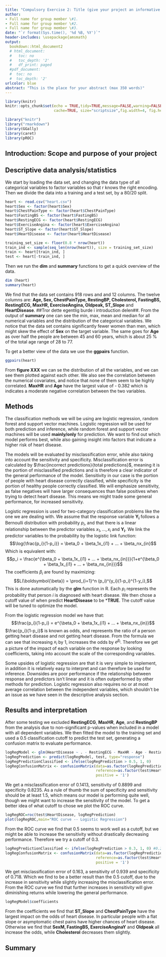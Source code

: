 ```yaml
---
title: "Compulsory Exercise 2: Title (give your project an informative title)"
author:
- Full name for group member \#1.
- Full name for group member \#2.
- Full name for group member \#3.
date: "`r format(Sys.time(), '%d %B, %Y')`"
header-includes: \usepackage{amsmath}
output: 
  bookdown::html_document2
  # html_document:
  #   toc: no
  #   toc_depth: '2'
  #   df_print: paged
  #pdf_document:
  #  toc: no
  #  toc_depth: '2'
urlcolor: blue
abstract: "This is the place for your abstract (max 350 words)"
---
```


```r
library(knitr)
knitr::opts_chunk$set(echo = TRUE,tidy=TRUE,message=FALSE,warning=FALSE,strip.white=TRUE,prompt=FALSE,
                      cache=TRUE, size="scriptsize",fig.width=4, fig.height=3,fig.align = "center")

```

```r
library("knitr")
library("rmarkdown")
library(GGally)
library(caret)
library(pROC)
```

<!--  Etc (load all packages needed). -->

## Introduction: Scope and purpose of your project



## Descriptive data analysis/statistics

We start by loading the data set, and changing the data type of all categorical variables to factor variables so that r knows the right encoding. Then we divide the data into a training and a test set, by a 80/20 split. 

```r
heart <- read.csv("heart.csv")
heart$Sex <- factor(heart$Sex)
heart$ChestPainType <- factor(heart$ChestPainType)
heart$FastingBS <- factor(heart$FastingBS)
heart$RestingECG <- factor(heart$RestingECG)
heart$ExerciseAngina <- factor(heart$ExerciseAngina)
heart$ST_Slope <- factor(heart$ST_Slope)
heart$HeartDisease <- factor(heart$HeartDisease)

training_set_size <- floor(0.8 * nrow(heart))
train_ind <- sample(seq_len(nrow(heart)), size = training_set_size)
train <- heart[train_ind, ]
test <- heart[-train_ind, ]
```

Then we run the **dim** and **summary** functions to get a quick overview of the data.

```r
dim (heart)
summary(heart)
```

We find that the data set contains 918 rows and and 12 columns. The twelve columns are: **Age, Sex, ChestPainType, RestingBP, Cholesterol, FastingBS, RestingECG, MaxHR, ExerciseAngina, Oldpeak, ST_Slope** and **HeartDisease**. ##Tror dette egentlig burde i introduction delen##. From the output of **summary** one can see the min, max, mean and median for all numerical variables and the distribution of the categorical variables. We notice that the data set contains significantly fewer women than men, which might skew the effect of **Sex** on the target variable. The same goes for **Age** as over half the people are between 45 and 60 years, which is about 25 % of the total age range of 28 to 77. 
 
To get a better view of the data we use the **ggpairs** function. 

```r
ggpairs(heart)
```
From **figure XXX** we can se the distribution of all the variables, and we can see them plotted against each other. We also see the correlation between the numerical covariates, and notice that none of them seem to be highly correlated. **MaxHR** and **Age** have the largest value of - 0.382 which is indicates a moderate negative correlation between the two variables. 

## Methods

The classification methods we will be using are logistic regression, random forest and support vector machines. Logistic regression will be used for both prediction and inference, while random forest and support vector machines will be used **mainly/only** for prediction. We want to find out which model performs best, while also gaining insight into factors that indicate a higher risk of heart disease. 

The models will be evaluated by misclassification error, while also taking into account the sensitivity and specificity. Misclassification error is calculated by $\frac{incorrect predictions}{total predictions}$, meaning it is the portion of misclassified predictions and is therefore a clear indicator of the general performance of the model. Sensitivity in our case is the portion of people with heart disease correctly classified, while specificity is the portion of healthy people correctly classified. We will emphasize sensitivity, as false negatives will have larger consequences than false positives when trying to detect heart disease. This means we might trade some general performance, for increased sensitivity.   

Logistic regression is used for two-category classification problems like the one we are dealing with. We assume that the response variable $\mathbf{Y_i}$ follows a Bernoulli distribution with probability $p_i$, and that there is a linear relationship between the predictor variables $x_1,...,x_i$ and $\mathbf{Y_i}$. We link the predictor variables to the probability by the logistic link function: $$\log{\frac{p_i}{1-p_i}} = \beta_0 + \beta_1x_{i1} + ... + \beta_nx_{in}$$
Which is equivalent with: $$p_i = \frac{e^{\beta_0 + \beta_1x_{i1} + ... + \beta_nx_{in}}}{1+e^{\beta_0 + \beta_1x_{i1} + ... + \beta_nx_{in}}}$$
The coefficients $\beta_i$ are found by maximizing: $$L(\boldsymbol{\beta}) =  \prod_{i=1}^n (p_i)^{y_i}(1-p_i)^{1-y_i},$$
This is done automatically by the **glm** function in R. Each $p_i$ represents the probability that person $i$ is diagnosed with heart disease. We then chose a cutoff value of when predict **HeartDisease** to be ***TRUE**. The cutoff value will be tuned to optimize the model. 

From the logistic regression model we have that: $$\frac{p_i}{1-p_i} = e^{\beta_0 + \beta_1x_{i1} + ... + \beta_nx_{in}}$$
$\frac{p_i}{1-p_i}$ is known as odds, and represents the ratio of a person getting heart disease and not getting heart disease. From the formula we can see that increasing $x_i$ by $1$, increases the odds by $e^{\beta_i}$. Therefore we get a picture of the impact of each variable on the response by looking coefficients, taking into account the scale of the corresponding variables. 

Some upsides of logistic regression are that it is very simple to implement, in addition it is relatively easy to interpret and can therefore be used for inference. Downsides are poor performance if the relationship between response and predictors isn't linear and it is often outperformed by other methods for prediction. Logistic regression also requires no or at most average correlation between the independent variables, which shouldn't be an issue as we have seen in the descriptive analysis section. 

## Results and interpretation

After some testing we excluded **RestingECG**, **MaxHR**, **Age**, and **RestingBP** from the analysis due to non-significant p-values when included in a model with all dependent variables. We then fitted the model to the training set and used a $0.5$ classification cutoff to predict the test set, generating a confusion matrix to evaluate performance.

```r
logRegModel <- glm(HeartDisease ~ . - RestingECG - MaxHR - Age - RestingBP, data = train, family = "binomial")
logRegPrediction <- predict(logRegModel, test, type="response")
logRegPredictionClassified <- ifelse(logRegPrediction > 0.5, 1, 0)
logRegConfusionMatrix <- confusionMatrix(data=as.factor(logRegPredictionClassified), 
                                         reference=as.factor(test$HeartDisease), 
                                         positive = '1')
```

We get a misclassification error of $0.1413$, sensitivity of $0.8899$ and specificity $0.8235$. As a rule of thumb the sum of specificity and sensitivity should be at least $1.5$, which means our model is performing quite well, though we might want to increase the sensitivity of the model. To get a better idea of what cutoff to chose we plot the ROC curve.

```r
logRegROC=roc(test$HeartDisease, logRegPrediction)
plot(logRegROC,main="ROC curve -- Logistic Regression")
```

From the ROC curve we find that $0.5$ seems to work well as a cutoff, but we might be able to increase the sensitivity without drastically decreasing performance. Therefore we try a cutoff of $0.3$. 

```r
logRegPredictionClassified <- ifelse(logRegPrediction > 0.3, 1, 0) #0.2 gir sens: 
logRegConfusionMatrix <- confusionMatrix(data=as.factor(logRegPredictionClassified), 
                                         reference=as.factor(test$HeartDisease), 
                                         positive = '1')
```

We get misclassification error of $0.163$, a sensitivity of $0.939$ and specificity of $0.718$. Which we find to be a better result than the $0.5$ cutoff, due to the increase in sensitivity while slightly increasing the misclassification error. From the ROC curve we find that further increases in sensitivity will give diminishing returns while lowering the general performance.   

```r
logRegModel$coefficients
```

From the coefficients we find that **ST_Slope** and **ChestPainType** have the largest impact on the odds of heart disease. In particular people with a flat slope or asymptomatic chest pains have higher chances of heart disease. Otherwise we find that **SexM, FastingBS, ExerciseAnginaY** and **Oldpeak** all increase the odds, while **Cholesterol** decreases them slightly.

## Summary
